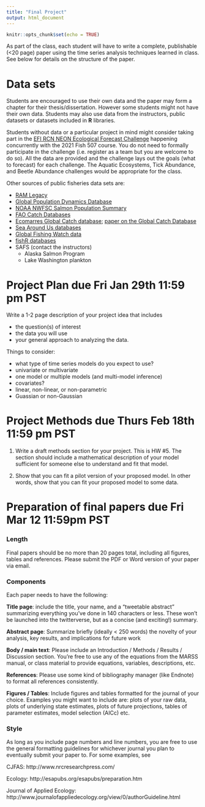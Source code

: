 ```yaml
---
title: "Final Project"
output: html_document
---
```


```r
knitr::opts_chunk$set(echo = TRUE)
```

As part of the class, each student will have to write a complete, publishable (<20 page) paper using the time series analysis techniques learned in class. See below for details on the structure of the paper.

# Data sets

Students are encouraged to use their own data and the paper may form a chapter for their thesis/dissertation. However some students might not have their own data. Students may also use data from the instructors, public datasets or datasets included in __R__ libraries.

Students without data or a particular project in mind might consider taking part in the [EFI RCN NEON Ecological Forecast Challenge](The https://ecoforecast.org/efi-rcn-forecast-challenges/) happening concurrently with the 2021 Fish 507 course. You do not need to formally participate in the challenge (i.e. register as a team but you are welcome to do so). All the data are provided and the challenge lays out the goals (what to forecast) for each challenge. The Aquatic Ecosystems, Tick Abundance, and Beetle Abundance challenges would be appropriate for the class.

Other sources of public fisheries data sets are:

* [RAM Legacy](https://www.ramlegacy.org/)
* [Global Population Dynamics Database](http://www3.imperial.ac.uk/cpb/databases/gpdd)
* [NOAA NWFSC Salmon Population Summary](https://www.webapps.nwfsc.noaa.gov/apex/f?p=261:home:0)
* [FAO Catch Databases](http://www.fao.org/fishery/statistics/collections/en)
* [Ecomarres Global Catch database](https://ecomarres.com/?page_id=945); [paper on the Global Catch Database](https://www.nature.com/articles/sdata201739#Sec16)
* [Sea Around Us databases](http://www.seaaroundus.org/)
* [Global Fishing Watch data](https://globalfishingwatch.org/datasets-and-code/)
* [fishR databases](http://derekogle.com/fishR/data/CompleteList)
* SAFS (contact the instructors)
    - Alaska Salmon Program
    - Lake Washington plankton


# Project Plan due Fri Jan 29th 11:59 pm PST

Write a 1-2 page description of your project idea that includes

* the question(s) of interest
* the data you will use
* your general approach to analyzing the data.

Things to consider:

* what type of time series models do you expect to use?
* univariate or multivariate
* one model or multiple models (and multi-model inference)
* covariates?
* linear, non-linear, or non-parametric
* Guassian or non-Gaussian

# Project Methods due Thurs Feb 18th 11:59 pm PST

1. Write a draft methods section for your project. This is HW #5. The section should include a mathematical description of your model sufficient for someone else to understand and fit that model.

2. Show that you can fit a pilot version of your proposed model. In other words, show that you can fit your proposed model to some data.


# Preparation of final papers due Fri Mar 12 11:59pm PST

### Length

Final papers should be no more than 20 pages total, including all figures, tables and references. Please submit the PDF or Word version of your paper via email.

### Components

Each paper needs to have the following:

**Title page**: include the title, your name, and a "tweetable abstract" summarizing everything you've done in 140 characters or less. These won't be launched into the twitterverse, but as a concise (and exciting!) summary. 

**Abstract page**: Summarize briefly (ideally < 250 words) the novelty of your analysis, key results, and implications for future work

**Body / main text**: Please include an Introduction / Methods / Results / Discussion section. You're free to use any of the equations from the MARSS manual, or class material to provide equations, variables, descriptions, etc. 

**References**: Please use some kind of bibliography manager (like Endnote) to format all references consistently. 

**Figures / Tables**: Include figures and tables formatted for the journal of your choice. Examples you might want to include are: plots of your raw data, plots of underlying state estimates, plots of future projections, tables of parameter estimates, model selection (AICc) etc. 

### Style

As long as you include page numbers and line numbers, you are free to use the general formatting guidelines for whichever journal you plan to eventually submit your paper to. For some examples, see 

CJFAS: http://www.nrcresearchpress.com/

Ecology: http://esapubs.org/esapubs/preparation.htm

Journal of Applied Ecology: http://www.journalofappliedecology.org/view/0/authorGuideline.html